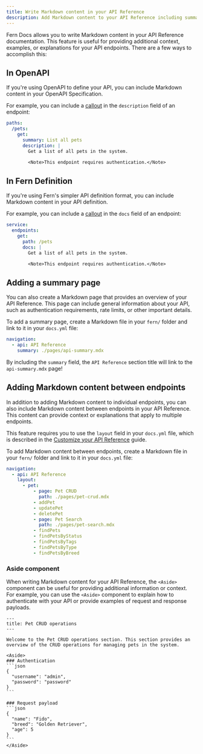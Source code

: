 ```yaml
---
title: Write Markdown content in your API Reference
description: Add Markdown content to your API Reference including summary pages, asides, and content between endpoints.
---
```


Fern Docs allows you to write Markdown content in your API Reference documentation. This feature is useful for providing additional context, examples, or explanations for your API endpoints. There are a few ways to accomplish this:

## In OpenAPI

If you're using OpenAPI to define your API, you can include Markdown content in your OpenAPI Specification.

For example, you can include a [callout](/learn/docs/content/components/callouts#note-callouts) in the `description` field of an endpoint:

```yaml title="api/openapi.yml"
paths:
  /pets:
    get:
      summary: List all pets
      description: |
        Get a list of all pets in the system.

        <Note>This endpoint requires authentication.</Note>
```

## In Fern Definition

If you're using Fern's simpler API definition format, you can include Markdown content in your API definition.

For example, you can include a [callout](/learn/docs/content/components/callouts#note-callouts) in the `docs` field of an endpoint:

```yaml title="api/service.yml"
service:
  endpoints:
    get:
      path: /pets
      docs: |
        Get a list of all pets in the system.

        <Note>This endpoint requires authentication.</Note>
```

## Adding a summary page

You can also create a Markdown page that provides an overview of your API Reference. This page can include general information about your API, such as authentication requirements, rate limits, or other important details.

To add a summary page, create a Markdown file in your `fern/` folder and link to it in your `docs.yml` file:

```yaml title="docs.yml"
navigation:
  - api: API Reference
    summary: ./pages/api-summary.mdx
```

By including the `summary` field, the `API Reference` section title will link to the `api-summary.mdx` page!

## Adding Markdown content between endpoints

In addition to adding Markdown content to individual endpoints, you can also include Markdown content between endpoints in your API Reference. This content can provide context or explanations that apply to multiple endpoints.

This feature requires you to use the `layout` field in your `docs.yml` file, which is described in the [Customize your API Reference](/learn/docs/api-references/customize-api-reference-layout) guide.

To add Markdown content between endpoints, create a Markdown file in your `fern/` folder and link to it in your `docs.yml` file:

```yaml title="docs.yml"
navigation:
  - api: API Reference
    layout:
      - pet:
          - page: Pet CRUD
            path: ./pages/pet-crud.mdx
          - addPet
          - updatePet
          - deletePet
          - page: Pet Search
            path: ./pages/pet-search.mdx
          - findPets
          - findPetsByStatus
          - findPetsByTags
          - findPetsByType
          - findPetsByBreed
```

### Aside component

When writing Markdown content for your API Reference, the `<Aside>` component can be useful for providing additional information or context. For example, you can use the `<Aside>` component to explain how to authenticate with your API or provide examples of request and response payloads.

````mdx title="pages/pet-crud.mdx"
---
title: Pet CRUD operations
---

Welcome to the Pet CRUD operations section. This section provides an overview of the CRUD operations for managing pets in the system.

<Aside>
### Authentication
```json
{
  "username": "admin",
  "password": "password"
}
```

### Request payload
```json
{
  "name": "Fido",
  "breed": "Golden Retriever",
  "age": 5
}
```
</Aside>
````

